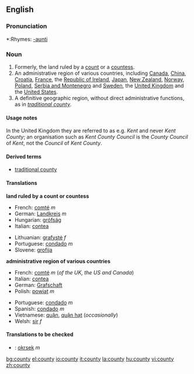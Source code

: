 {{wikipedia}}
==English==

===Pronunciation===
*:Rhymes: [[Rhymes:English:-aʊnti|-aʊnti]]

===Noun===
{{en-noun-reg-y|count|y}}

# Formerly, the land ruled by a [[count]] or a [[countess]].
# An administrative region of various countries, including [[Canada]], [[China]], [[Croatia]], [[France]], the [[Republic of Ireland]], [[Japan]], [[New Zealand]], [[Norway]], [[Poland]], [[Serbia and Montenegro]] and [[Sweden]], the [[United Kingdom]] and the [[United States]].
# A definitive geographic region, without direct administrative functions, as in ''[[traditional county]]''.

====Usage notes====
In the United Kingdom they are referred to as e.g. ''Kent'' and never ''Kent County''; an organisation such as ''Kent County Council'' is the ''County Council'' of ''Kent'', not the ''Council'' of ''Kent County''.

====Derived terms====
*[[traditional county]]

====Translations====
'''land ruled by a count or countess'''
{{top}}
*French: [[comté]] ''m''
*German: [[Landkreis]] ''m''
*Hungarian: [[grófság]]
*Italian: [[contea]] {{f}}
{{mid}}
*Lithuanian: [[grafystė]] ''f''
*Portuguese: [[condado]] ''m''
*Slovene: [[grofija]] {{f}}
{{bottom}}

'''administrative region of various countries'''
{{top}}
*French: [[comté]] ''m'' (''of the UK, the US and Canada'')
*Italian: [[contea]] {{f}}
*German: [[Grafschaft]]
*Polish: [[powiat]] ''m''
{{mid}}
*Portuguese: [[condado]] ''m''
*Spanish: [[condado]] ''m''
*Vietnamese: [[quận]], [[quận hạt]] (''occasionally'')
*Welsh: [[sir#Welsh|sir]] ''f''
{{bottom}}

====Translations to be checked====
{{checktrans}}
*{{ttbc|Czech}}: [[okrsek]] ''m''

[[bg:county]]
[[el:county]]
[[io:county]]
[[it:county]]
[[la:county]]
[[hu:county]]
[[vi:county]]
[[zh:county]]